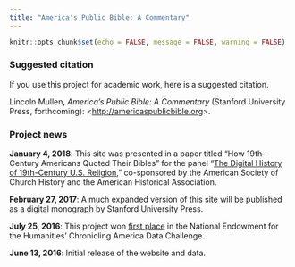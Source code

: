 ```yaml
---
title: "America's Public Bible: A Commentary"
---
```


```r
knitr::opts_chunk$set(echo = FALSE, message = FALSE, warning = FALSE)
```


### Suggested citation

If you use this project for academic work, here is a suggested citation.

Lincoln Mullen, *America's Public Bible: A Commentary* (Stanford University Press, forthcoming): &lt;<http://americaspublicbible.org>&gt;.

### Project news 

**January 4, 2018**: This site was presented in a paper titled "How 19th-Century Americans Quoted Their Bibles" for the panel "[The Digital History of 19th-Century U.S. Religion](https://aha.confex.com/aha/2018/webprogram/Session16441.html)," co-sponsored by the American Society of Church History and the American Historical Association.

**February 27, 2017**: A much expanded version of this site will be published as a digital monograph by Stanford University Press.

**July 25, 2016**: This project won [first place](https://www.neh.gov/news/press-release/2016-07-25) in the National Endowment for the Humanities' Chronicling America Data Challenge.

**June 13, 2016**: Initial release of the website and data.
